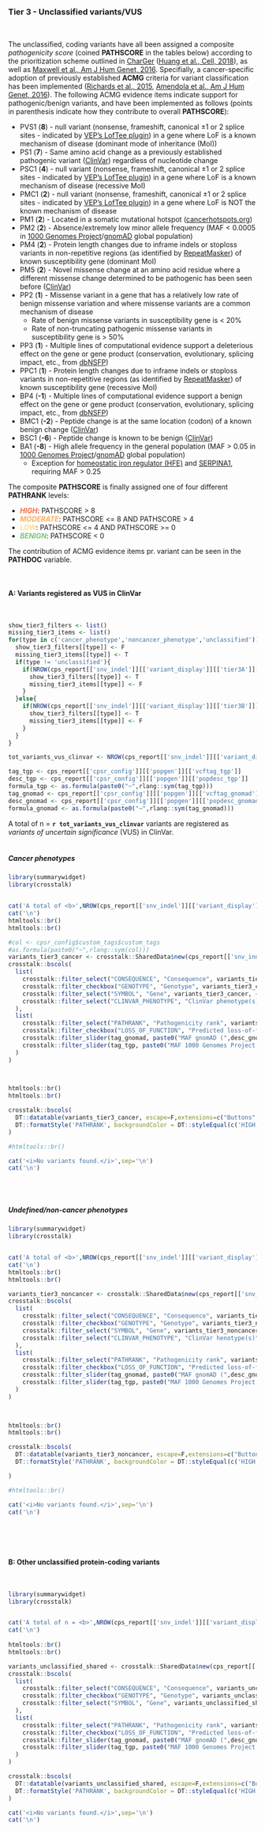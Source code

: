 ### Tier 3 - Unclassified variants/VUS 

<br>

The unclassified, coding variants have all been assigned a composite <i>pathogenicity score</i> (coined <b>PATHSCORE</b> in the tables below) according to the prioritization scheme outlined in [CharGer](https://github.com/ding-lab/charger/) ([Huang et al., Cell, 2018](https://www.ncbi.nlm.nih.gov/pubmed/29625052)), as well as [Maxwell et al., Am J Hum Genet, 2016](https://www.ncbi.nlm.nih.gov/pubmed/27153395). Specifially, a cancer-specific adoption of previously established <b>ACMG</b> criteria for variant classification has been implemented ([Richards et al., 2015](https://www.ncbi.nlm.nih.gov/pubmed/25741868), [Amendola et al., Am J Hum Genet, 2016](https://www.ncbi.nlm.nih.gov/pubmed/27181684)). The following ACMG evidence items indicate support for pathogenic/benign variants, and have been implemented as follows (points in parenthesis indicate how they contribute to overall <b>PATHSCORE</b>):  

* PVS1 (<b>8</b>) - null variant (nonsense, frameshift, canonical ±1 or 2 splice sites - indicated by [VEP's LofTee plugin](https://github.com/konradjk/loftee)) in a gene where LoF is a known mechanism of disease (dominant mode of inheritance (MoI))
* PS1 (<b>7</b>) - Same amino acid change as a previously established pathogenic variant ([ClinVar](https://www.ncbi.nlm.nih.gov/clinvar/)) regardless of nucleotide change
* PSC1 (<b>4</b>) - null variant (nonsense, frameshift, canonical ±1 or 2 splice sites - indicated by [VEP's LofTee plugin](https://github.com/konradjk/loftee)) in a gene where LoF is a known mechanism of disease (recessive MoI)
* PMC1 (<b>2</b>) - null variant (nonsense, frameshift, canonical ±1 or 2 splice sites - indicated by [VEP's LofTee plugin](https://github.com/konradjk/loftee)) in a gene where LoF is NOT the known mechanism of disease
* PM1 (<b>2</b>) - Located in a somatic mutational hotspot ([cancerhotspots.org](https://www.cancerhotspots.org)) 
* PM2 (<b>2</b>) - Absence/extremely low minor allele frequency (MAF < 0.0005 in [1000 Genomes Project](http://www.internationalgenome.org/)/[gnomAD](http://gnomad.broadinstitute.org/) global population)
* PM4 (<b>2</b>) - Protein length changes due to inframe indels or stoploss variants in non-repetitive regions (as identified by [RepeatMasker](http://www.repeatmasker.org/)) of known susceptibility gene (dominant MoI)
* PM5 (<b>2</b>) - Novel missense change at an amino acid residue where a different missense change determined to be pathogenic has been seen before  ([ClinVar](https://www.ncbi.nlm.nih.gov/clinvar/))
* PP2 (<b>1</b>) - Missense variant in a gene that has a relatively low rate of benign missense variation and where missense variants are a common mechanism of disease
    * Rate of benign missense variants in susceptibility gene is < 20%
    * Rate of non-truncating pathogenic missense variants in susceptibility gene is > 50%
* PP3 (<b>1</b>) - Multiple lines of computational evidence support a deleterious effect on the gene or gene product (conservation, evolutionary, splicing impact, etc., from [dbNSFP](https://sites.google.com/site/jpopgen/dbNSFP))
* PPC1 (<b>1</b>) - Protein length changes due to inframe indels or stoploss variants in non-repetitive regions (as identified by [RepeatMasker](http://www.repeatmasker.org/)) of known susceptibility gene (recessive MoI)
* BP4 (<b>-1</b>) - Multiple lines of computational evidence support a benign effect on the gene or gene product (conservation, evolutionary, splicing impact, etc., from [dbNSFP](https://sites.google.com/site/jpopgen/dbNSFP))
* BMC1 (<b>-2</b>) - Peptide change is at the same location (codon) of a known benign change ([ClinVar](https://www.ncbi.nlm.nih.gov/clinvar/))
* BSC1 (<b>-6</b>) - Peptide change is known to be benign ([ClinVar](https://www.ncbi.nlm.nih.gov/clinvar/))
* BA1 (<b>-8</b>) - High allele frequency in the general population (MAF > 0.05 in [1000 Genomes Project](http://www.internationalgenome.org/)/[gnomAD](http://gnomad.broadinstitute.org/) global population)
    * Exception for [homeostatic iron regulator (HFE)](https://www.ncbi.nlm.nih.gov/gene/3077) and [SERPINA1](https://www.ncbi.nlm.nih.gov/gene/5265), requiring MAF > 0.25


The composite <b>PATHSCORE</b> is finally assigned one of four different <b>PATHRANK</b> levels:

* <i><b><span style="color:#F46D43">HIGH</span></b></i>: PATHSCORE > 8
* <i><b><span style="color:#FDAE61">MODERATE</span></b></i>: PATHSCORE <= 8 AND PATHSCORE > 4
* <i><b><span style="color:#FEE08B">LOW</span></b></i>: PATHSCORE <= 4 AND PATHSCORE >= 0
* <i><b><span style="color:#78C679">BENIGN</span></b></i>: PATHSCORE < 0

The contribution of ACMG evidence items pr. variant can be seen in the <b>PATHDOC</b> variable.

<br>

#### A: Variants registered as VUS in ClinVar {.tabset}

<br>

```r


show_tier3_filters <- list()
missing_tier3_items <- list()
for(type in c('cancer_phenotype','noncancer_phenotype','unclassified')){
  show_tier3_filters[[type]] <- F
  missing_tier3_items[[type]] <- T
  if(type != 'unclassified'){
    if(NROW(cps_report[['snv_indel']][['variant_display']][['tier3A']][[type]]) > 0){
      show_tier3_filters[[type]] <- T
      missing_tier3_items[[type]] <- F
    }
  }else{
    if(NROW(cps_report[['snv_indel']][['variant_display']][['tier3B']]) > 0){
      show_tier3_filters[[type]] <- T
      missing_tier3_items[[type]] <- F
    }
  }
}

tot_variants_vus_clinvar <- NROW(cps_report[['snv_indel']][['variant_display']][['tier3A']][['cancer_phenotype']]) + NROW(cps_report[['snv_indel']][['variant_display']][['tier3A']][['noncancer_phenotype']])

tag_tgp <- cps_report[['cpsr_config']][['popgen']][['vcftag_tgp']]
desc_tgp <- cps_report[['cpsr_config']][['popgen']][['popdesc_tgp']]
formula_tgp <- as.formula(paste0("~",rlang::sym(tag_tgp)))
tag_gnomad <- cps_report[['cpsr_config']][['popgen']][['vcftag_gnomad']]
desc_gnomad <- cps_report[['cpsr_config']][['popgen']][['popdesc_gnomad']]
formula_gnomad <- as.formula(paste0("~",rlang::sym(tag_gnomad)))


```

A total of n = __`r tot_variants_vus_clinvar`__ variants are registered as <i>variants of uncertain significance</i> (VUS) in ClinVar.
<br><br>

##### Cancer phenotypes

```r
library(summarywidget)
library(crosstalk)


cat('A total of <b>',NROW(cps_report[['snv_indel']][['variant_display']][['tier3A']][['cancer_phenotype']]), '</b> unique, germline variant(s) are registered as VUS in cancer phenotypes in ClinVar for the selected predisposition genes:')
cat('\n')
htmltools::br()
htmltools::br()

#col <- cpsr_config$custom_tags$custom_tags
#as.formula(paste0("~",rlang::sym(col)))
variants_tier3_cancer <- crosstalk::SharedData$new(cps_report[['snv_indel']][['variant_display']][['tier3A']][['cancer_phenotype']])
crosstalk::bscols(
  list(
    crosstalk::filter_select("CONSEQUENCE", "Consequence", variants_tier3_cancer, ~CONSEQUENCE),
    crosstalk::filter_checkbox("GENOTYPE", "Genotype", variants_tier3_cancer, ~GENOTYPE),
    crosstalk::filter_select("SYMBOL", "Gene", variants_tier3_cancer, ~SYMBOL),
    crosstalk::filter_select("CLINVAR_PHENOTYPE", "ClinVar phenotype(s)", variants_tier3_cancer, ~CLINVAR_PHENOTYPE)
  ),
  list(
    crosstalk::filter_select("PATHRANK", "Pathogenicity rank", variants_tier3_cancer, ~PATHRANK),
    crosstalk::filter_checkbox("LOSS_OF_FUNCTION", "Predicted loss-of-function variant", variants_tier3_cancer, ~LOSS_OF_FUNCTION),
    crosstalk::filter_slider(tag_gnomad, paste0("MAF gnomAD (",desc_gnomad,")"), variants_tier3_cancer, formula_gnomad, sep="",ticks = F),
    crosstalk::filter_slider(tag_tgp, paste0("MAF 1000 Genomes Project (",desc_tgp,")"), variants_tier3_cancer, formula_tgp, sep="",ticks = F)
  )
)

    

htmltools::br()
htmltools::br()

crosstalk::bscols(
  DT::datatable(variants_tier3_cancer, escape=F,extensions=c("Buttons","Responsive"), width = "100%",options=list(buttons = c('csv','excel'),dom = 'Bfrtip')) %>%
  DT::formatStyle('PATHRANK', backgroundColor = DT::styleEqual(c('HIGH','MODERATE','LOW','BENIGN'), c("#F46D43","#FDAE61","#FEE08B","#78C679")))
)

#htmltools::br()

```

```r
cat('<i>No variants found.</i>',sep='\n')
cat('\n')
```
<br><br>

##### Undefined/non-cancer phenotypes

```r
library(summarywidget)
library(crosstalk)


cat('A total of <b>',NROW(cps_report[['snv_indel']][['variant_display']][['tier3A']][['noncancer_phenotype']]), '</b> unique, germline variant(s) are registered as VUS in undefined/non-cancer phenotypes in ClinVar for the selected predisposition genes:')
cat('\n')
htmltools::br()
htmltools::br()

variants_tier3_noncancer <- crosstalk::SharedData$new(cps_report[['snv_indel']][['variant_display']][['tier3A']][['noncancer_phenotype']])
crosstalk::bscols(
  list(
    crosstalk::filter_select("CONSEQUENCE", "Consequence", variants_tier3_noncancer, ~CONSEQUENCE),
    crosstalk::filter_checkbox("GENOTYPE", "Genotype", variants_tier3_noncancer, ~GENOTYPE),
    crosstalk::filter_select("SYMBOL", "Gene", variants_tier3_noncancer, ~SYMBOL),
    crosstalk::filter_select("CLINVAR_PHENOTYPE", "ClinVar henotype(s)", variants_tier3_noncancer, ~CLINVAR_PHENOTYPE)
  ),
  list(
    crosstalk::filter_select("PATHRANK", "Pathogenicity rank", variants_tier3_noncancer, ~PATHRANK),
    crosstalk::filter_checkbox("LOSS_OF_FUNCTION", "Predicted loss-of-function variant", variants_tier3_noncancer, ~LOSS_OF_FUNCTION),
    crosstalk::filter_slider(tag_gnomad, paste0("MAF gnomAD (",desc_gnomad,")"), variants_tier3_noncancer, formula_gnomad, sep="",ticks = F),
    crosstalk::filter_slider(tag_tgp, paste0("MAF 1000 Genomes Project (",desc_tgp,")"), variants_tier3_noncancer, formula_tgp, sep="",ticks = F)
  )
)

    

htmltools::br()
htmltools::br()

crosstalk::bscols(
  DT::datatable(variants_tier3_noncancer, escape=F,extensions=c("Buttons","Responsive"), width = "100%",options=list(buttons = c('csv','excel'),dom = 'Bfrtip')) %>%
  DT::formatStyle('PATHRANK', backgroundColor = DT::styleEqual(c('HIGH','MODERATE','LOW','BENIGN'), c("#F46D43","#FDAE61","#FEE08B","#78C679")))

)

#htmltools::br()

```

```r
cat('<i>No variants found.</i>',sep='\n')
cat('\n')
```
<br><br><br>


#### B: Other unclassified protein-coding variants

<br>

```r
library(summarywidget)
library(crosstalk)


cat('A total of n = <b>',NROW(cps_report[['snv_indel']][['variant_display']][['tier3B']]),'</b> unique and protein-coding germline variant(s) are also found in the selected cancer predisposition genes. This subset is limited to variants that are **novel** (i.e. not found) or **rare**  (i.e. MAF < ',cps_report[['cpsr_config']][['maf_limits']][['maf_gnomad']],'/',cps_report[['cpsr_config']][['maf_limits']][['maf_tgp']],') in the ',desc_gnomad,' gnomAD population/',desc_tgp,' 1000 Genomes Project population:')
cat('\n')
    
htmltools::br()
htmltools::br()

variants_unclassified_shared <- crosstalk::SharedData$new(cps_report[['snv_indel']][['variant_display']][['tier3B']])
crosstalk::bscols(
  list(
    crosstalk::filter_select("CONSEQUENCE", "Consequence", variants_unclassified_shared, ~CONSEQUENCE),
    crosstalk::filter_checkbox("GENOTYPE", "Genotype", variants_unclassified_shared, ~GENOTYPE),
    crosstalk::filter_select("SYMBOL", "Gene", variants_unclassified_shared, ~SYMBOL)
  ),
  list(
    crosstalk::filter_select("PATHRANK", "Pathogenicity rank", variants_unclassified_shared, ~PATHRANK),
    crosstalk::filter_checkbox("LOSS_OF_FUNCTION", "Predicted loss-of-function variant", variants_unclassified_shared, ~LOSS_OF_FUNCTION),
    crosstalk::filter_slider(tag_gnomad, paste0("MAF gnomAD (",desc_gnomad,")"), variants_unclassified_shared, formula_gnomad, sep="",ticks = F),
    crosstalk::filter_slider(tag_tgp, paste0("MAF 1000 Genomes Project (",desc_tgp,")"), variants_unclassified_shared, formula_tgp, sep="",ticks = F)
  )
)

crosstalk::bscols(
  DT::datatable(variants_unclassified_shared, escape=F,extensions=c("Buttons","Responsive"), width = "100%",options=list(buttons = c('csv','excel'),dom = 'Bfrtip')) %>%
  DT::formatStyle('PATHRANK', backgroundColor = DT::styleEqual(c('HIGH','MODERATE','LOW','BENIGN'), c("#F46D43","#FDAE61","#FEE08B","#78C679")))
)

```

```r
cat('<i>No variants found.</i>',sep='\n')
cat('\n')
```

<br><br>

<br>

